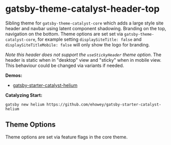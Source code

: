 <SEO
  title="Gatsby-Theme-Catalyst-Header-BigTop"
  description="Gatsby Theme Catalyst Header Top adds a traditional site header and navbar using latent component shadowing. Branding on the left, navigation on the right. Gatsby Theme Catalyst is an opinionated set of integrated themes and starters to accelerate your next Gatsby project."
/>

# gatsby-theme-catalyst-header-top

Sibling theme for `gatsby-theme-catalyst-core` which adds a large style site header and navbar using latent component shadowing. Branding on the top, navigation on the bottom. Theme options are set set via `gatsby-theme-catalyst-core`, for example setting `displaySiteTitle: false` and `displaySiteTitleMobile: false` will only show the logo for branding.

_Note this header does not support the `useStickyHeader` theme option_. The header is static when in "desktop" view and "sticky" when in mobile view. This behaviour could be changed via variants if needed.

**Demos:**

- [gatsby-starter-catalyst-helium](https://gatsby-starter-catalyst-helium.netlify.app/)

**Catalyzing Start:**

`gatsby new helium https://github.com/ehowey/gatsby-starter-catalyst-helium`

## Theme Options

Theme options are set via feature flags in the core theme.

